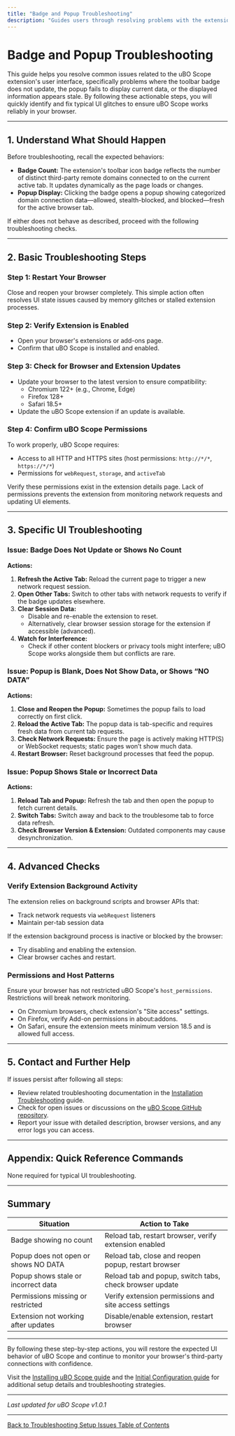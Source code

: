 ```yaml
---
title: "Badge and Popup Troubleshooting"
description: "Guides users through resolving problems with the extension UI: badge not updating, popup not displaying data, or data appearing stale. Suggests browser restarts, reviewing extension permissions, and checking for browser updates."
---
```


# Badge and Popup Troubleshooting

This guide helps you resolve common issues related to the uBO Scope extension's user interface, specifically problems where the toolbar badge does not update, the popup fails to display current data, or the displayed information appears stale. By following these actionable steps, you will quickly identify and fix typical UI glitches to ensure uBO Scope works reliably in your browser.

---

## 1. Understand What Should Happen

Before troubleshooting, recall the expected behaviors:

- **Badge Count:** The extension's toolbar icon badge reflects the number of distinct third-party remote domains connected to on the current active tab. It updates dynamically as the page loads or changes.
- **Popup Display:** Clicking the badge opens a popup showing categorized domain connection data—allowed, stealth-blocked, and blocked—fresh for the active browser tab.

If either does not behave as described, proceed with the following troubleshooting checks.

---

## 2. Basic Troubleshooting Steps

### Step 1: Restart Your Browser

Close and reopen your browser completely. This simple action often resolves UI state issues caused by memory glitches or stalled extension processes.

### Step 2: Verify Extension is Enabled

- Open your browser's extensions or add-ons page.
- Confirm that uBO Scope is installed and enabled.

### Step 3: Check for Browser and Extension Updates

- Update your browser to the latest version to ensure compatibility:
  - Chromium 122+ (e.g., Chrome, Edge)
  - Firefox 128+
  - Safari 18.5+
- Update the uBO Scope extension if an update is available.

### Step 4: Confirm uBO Scope Permissions

To work properly, uBO Scope requires:

- Access to all HTTP and HTTPS sites (host permissions: `http://*/*`, `https://*/*`)
- Permissions for `webRequest`, `storage`, and `activeTab`

Verify these permissions exist in the extension details page. Lack of permissions prevents the extension from monitoring network requests and updating UI elements.

---

## 3. Specific UI Troubleshooting

### Issue: Badge Does Not Update or Shows No Count

**Actions:**

1. **Refresh the Active Tab:** Reload the current page to trigger a new network request session.
2. **Open Other Tabs:** Switch to other tabs with network requests to verify if the badge updates elsewhere.
3. **Clear Session Data:**
   - Disable and re-enable the extension to reset.
   - Alternatively, clear browser session storage for the extension if accessible (advanced).
4. **Watch for Interference:**
   - Check if other content blockers or privacy tools might interfere; uBO Scope works alongside them but conflicts are rare.

### Issue: Popup is Blank, Does Not Show Data, or Shows “NO DATA”

**Actions:**

1. **Close and Reopen the Popup:** Sometimes the popup fails to load correctly on first click.
2. **Reload the Active Tab:** The popup data is tab-specific and requires fresh data from current tab requests.
3. **Check Network Requests:** Ensure the page is actively making HTTP(S) or WebSocket requests; static pages won’t show much data.
4. **Restart Browser:** Reset background processes that feed the popup.

### Issue: Popup Shows Stale or Incorrect Data

**Actions:**

1. **Reload Tab and Popup:** Refresh the tab and then open the popup to fetch current details.
2. **Switch Tabs:** Switch away and back to the troublesome tab to force data refresh.
3. **Check Browser Version & Extension:** Outdated components may cause desynchronization.

---

## 4. Advanced Checks

### Verify Extension Background Activity

The extension relies on background scripts and browser APIs that:

- Track network requests via `webRequest` listeners
- Maintain per-tab session data

If the extension background process is inactive or blocked by the browser:

- Try disabling and enabling the extension.
- Clear browser caches and restart.

### Permissions and Host Patterns

Ensure your browser has not restricted uBO Scope's `host_permissions`. Restrictions will break network monitoring.

- On Chromium browsers, check extension's "Site access" settings.
- On Firefox, verify Add-on permissions in about:addons.
- On Safari, ensure the extension meets minimum version 18.5 and is allowed full access.

---

## 5. Contact and Further Help

If issues persist after following all steps:

- Review related troubleshooting documentation in the [Installation Troubleshooting](/getting-started/troubleshooting/install-troubleshooting) guide.
- Check for open issues or discussions on the [uBO Scope GitHub repository](https://github.com/gorhill/uBO-Scope).
- Report your issue with detailed description, browser versions, and any error logs you can access.

---

## Appendix: Quick Reference Commands

None required for typical UI troubleshooting.

---

## Summary

| Situation                                  | Action to Take                                          |
|--------------------------------------------|--------------------------------------------------------|
| Badge showing no count                     | Reload tab, restart browser, verify extension enabled  |
| Popup does not open or shows NO DATA      | Reload tab, close and reopen popup, restart browser    |
| Popup shows stale or incorrect data       | Reload tab and popup, switch tabs, check browser update|
| Permissions missing or restricted          | Verify extension permissions and site access settings  |
| Extension not working after updates        | Disable/enable extension, restart browser              |

---

By following these step-by-step actions, you will restore the expected UI behavior of uBO Scope and continue to monitor your browser's third-party connections with confidence.

<Callout title="Need more help?">Visit the [Installing uBO Scope guide](/getting-started/installation-and-setup/installing-ubo-scope) and the [Initial Configuration guide](/getting-started/installation-and-setup/initial-configuration) for additional setup details and troubleshooting strategies.</Callout>

---

_Last updated for uBO Scope v1.0.1_

---

[Back to Troubleshooting Setup Issues Table of Contents](/getting-started/troubleshooting)
